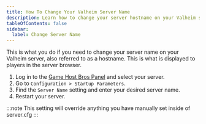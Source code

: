 ```yaml
---
title: How To Change Your Valheim Server Name
description: Learn how to change your server hostname on your Valheim server.
tableOfContents: false
sidebar:
  label: Change Server Name
---
```


This is what you do if you need to change your server name on your Valheim server, also referred to as a hostname. This is what is displayed to players in the server browser.

1. Log in to the [Game Host Bros Panel](https://panel.gamehostbros.com/) and select your server.
2. Go to `Configuration > Startup Parameters`.
3. Find the `Server Name` setting and enter your desired server name.
4. Restart your server.

:::note
This setting will override anything you have manually set inside of server.cfg
:::